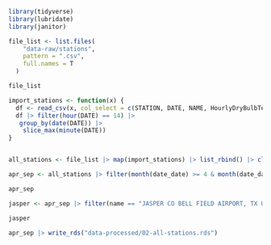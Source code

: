 
```r
library(tidyverse)
library(lubridate)
library(janitor)
```


```r
file_list <- list.files(
    "data-raw/stations",
    pattern = ".csv",
    full.names = T
  )

file_list
```

```r
import_stations <- function(x) {
  df <- read_csv(x, col_select = c(STATION, DATE, NAME, HourlyDryBulbTemperature, HourlyRelativeHumidity))
  df |> filter(hour(DATE) == 14) |> 
   group_by(date(DATE)) |> 
    slice_max(minute(DATE))
}


all_stations <- file_list |> map(import_stations) |> list_rbind() |> clean_names()
```

```r
apr_sep <- all_stations |> filter(month(date_date) >= 4 & month(date_date) <= 9)

apr_sep
```

```r
jasper <- apr_sep |> filter(name == "JASPER CO BELL FIELD AIRPORT, TX US")

jasper
```


```r
apr_sep |> write_rds("data-processed/02-all-stations.rds")
```


